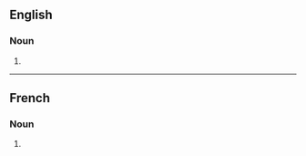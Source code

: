 ==English==

===Noun===
{{head|en|noun form}}

# {{plural of|en|permafrost}}

----

==French==

===Noun===
{{head|fr|noun form|g=m}}

# {{plural of|fr|permafrost}}